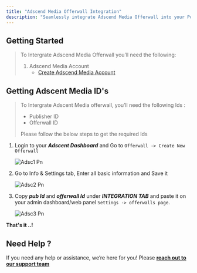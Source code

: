 ```yaml
---
title: "Adscend Media Offerwall Integration"
description: "Seamlessly integrate Adscend Media Offerwall into your Pocket Script application"
---
```


## Getting Started

> To Intergrate Adscend Media Offerwall you’ll need the following:
>
> 1. Adscend Media Account
>    - [Create Adscend Media Account](https://adscendmedia.com/publishers/apply)

## Getting Adscent Media ID's

> To Intergrate Adscent Media offerwall, you’ll need the following Ids :
>
> - Publisher ID
> - Offerwall ID
>
> Please follow the below steps to get the required Ids

1. Login to your **_Adscent Dashboard_** and Go to `Offerwall -> Create New Offerwall`

   ![Adsc1 Pn](/images/adsc1.png)
2. Go to Info & Settings tab, Enter all basic information and Save it

   ![Adsc2 Pn](/images/adsc2.png)
3. Copy **_pub Id_** and **_offerwall Id_** under **_INTEGRATION TAB_**  and paste it on your admin dashboard/web panel  `Settings -> offerwalls page`.

   ![Adsc3 Pn](/images/adsc3.png)

**That's it ..\!**

## Need Help ?

If you need any help or assistance, we’re here for you\! Please [**reach out to our support team**](https://droidoxy.com/support/)
